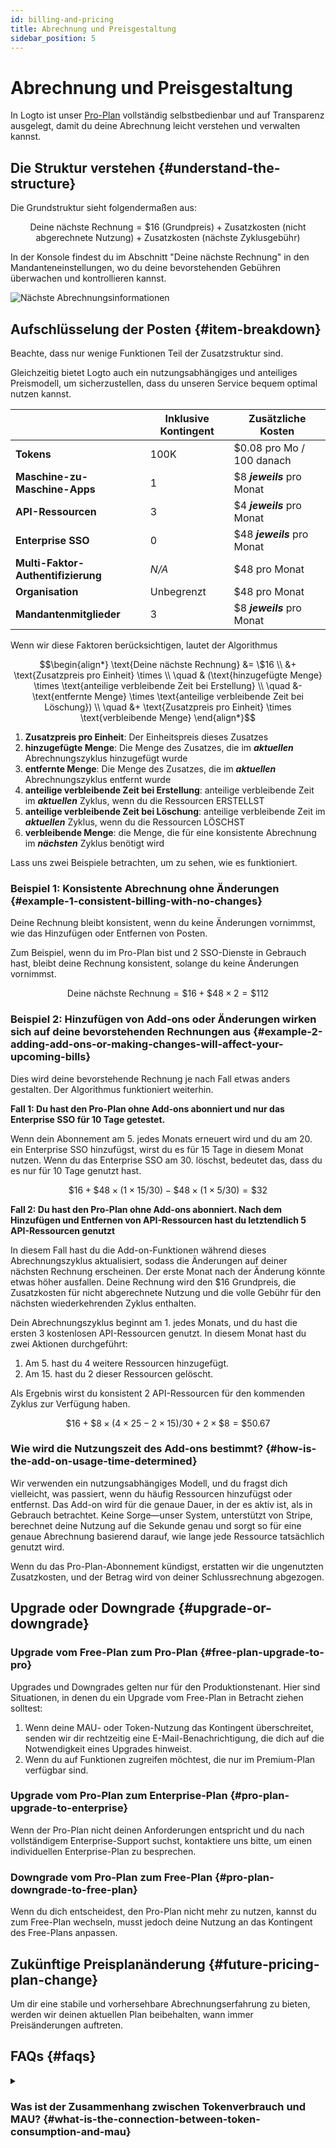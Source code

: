```yaml
---
id: billing-and-pricing
title: Abrechnung und Preisgestaltung
sidebar_position: 5
---
```


# Abrechnung und Preisgestaltung

In Logto ist unser [Pro-Plan](https://logto.io/pricing) vollständig selbstbedienbar und auf Transparenz ausgelegt, damit du deine Abrechnung leicht verstehen und verwalten kannst.

## Die Struktur verstehen \{#understand-the-structure}

Die Grundstruktur sieht folgendermaßen aus:

```math
\text{Deine nächste Rechnung} = \$16\text{ (Grundpreis)} + \text{Zusatzkosten (nicht abgerechnete Nutzung)} + \text{Zusatzkosten (nächste Zyklusgebühr)}
```

In der Konsole findest du im Abschnitt "Deine nächste Rechnung" in den Mandanteneinstellungen, wo du deine bevorstehenden Gebühren überwachen und kontrollieren kannst.

![Nächste Abrechnungsinformationen](./assets/next-billing-info.png)

## Aufschlüsselung der Posten \{#item-breakdown}

Beachte, dass nur wenige Funktionen Teil der Zusatzstruktur sind.

Gleichzeitig bietet Logto auch ein nutzungsabhängiges und anteiliges Preismodell, um sicherzustellen, dass du unseren Service bequem optimal nutzen kannst.

|                                    | Inklusive Kontingent | Zusätzliche Kosten          |
| ---------------------------------- | -------------------- | --------------------------- |
| **Tokens**                         | 100K                 | $0.08 pro Mo / 100 danach   |
| **Maschine-zu-Maschine-Apps**      | 1                    | $8 **_jeweils_** pro Monat  |
| **API-Ressourcen**                 | 3                    | $4 **_jeweils_** pro Monat  |
| **Enterprise SSO**                 | 0                    | $48 **_jeweils_** pro Monat |
| **Multi-Faktor-Authentifizierung** | _N/A_                | $48 pro Monat               |
| **Organisation**                   | Unbegrenzt           | $48 pro Monat               |
| **Mandantenmitglieder**            | 3                    | $8 **_jeweils_** pro Monat  |

Wenn wir diese Faktoren berücksichtigen, lautet der Algorithmus

```math
\begin{align*}
\text{Deine nächste Rechnung} &= \$16 \\
&+ \text{Zusatzpreis pro Einheit} \times \\
\quad & (\text{hinzugefügte Menge} \times \text{anteilige verbleibende Zeit bei Erstellung} \\
\quad &- \text{entfernte Menge} \times \text{anteilige verbleibende Zeit bei Löschung}) \\
\quad &+ \text{Zusatzpreis pro Einheit} \times \text{verbleibende Menge}
\end{align*}
```

1. **Zusatzpreis pro Einheit**: Der Einheitspreis dieses Zusatzes
2. **hinzugefügte Menge**: Die Menge des Zusatzes, die im **_aktuellen_** Abrechnungszyklus hinzugefügt wurde
3. **entfernte Menge**: Die Menge des Zusatzes, die im **_aktuellen_** Abrechnungszyklus entfernt wurde
4. **anteilige verbleibende Zeit bei Erstellung**: anteilige verbleibende Zeit im **_aktuellen_** Zyklus, wenn du die Ressourcen ERSTELLST
5. **anteilige verbleibende Zeit bei Löschung**: anteilige verbleibende Zeit im **_aktuellen_** Zyklus, wenn du die Ressourcen LÖSCHST
6. **verbleibende Menge**: die Menge, die für eine konsistente Abrechnung im **_nächsten_** Zyklus benötigt wird

Lass uns zwei Beispiele betrachten, um zu sehen, wie es funktioniert.

### Beispiel 1: Konsistente Abrechnung ohne Änderungen \{#example-1-consistent-billing-with-no-changes}

Deine Rechnung bleibt konsistent, wenn du keine Änderungen vornimmst, wie das Hinzufügen oder Entfernen von Posten.

Zum Beispiel, wenn du im Pro-Plan bist und 2 SSO-Dienste in Gebrauch hast, bleibt deine Rechnung konsistent, solange du keine Änderungen vornimmst.

```math
\text{Deine nächste Rechnung} = \$ 16 + \$ 48 \times 2 = \$ 112
```

### Beispiel 2: Hinzufügen von Add-ons oder Änderungen wirken sich auf deine bevorstehenden Rechnungen aus \{#example-2-adding-add-ons-or-making-changes-will-affect-your-upcoming-bills}

Dies wird deine bevorstehende Rechnung je nach Fall etwas anders gestalten. Der Algorithmus funktioniert weiterhin.

**Fall 1: Du hast den Pro-Plan ohne Add-ons abonniert und nur das Enterprise SSO für 10 Tage getestet.**

Wenn dein Abonnement am 5. jedes Monats erneuert wird und du am 20. ein Enterprise SSO hinzufügst, wirst du es für 15 Tage in diesem Monat nutzen. Wenn du das Enterprise SSO am 30. löschst, bedeutet das, dass du es nur für 10 Tage genutzt hast.

```math
\$16 + \$48 \times (1 \times 15 / 30) - \$48 \times (1 \times 5 / 30) = \$32
```

**Fall 2: Du hast den Pro-Plan ohne Add-ons abonniert. Nach dem Hinzufügen und Entfernen von API-Ressourcen hast du letztendlich 5 API-Ressourcen genutzt**

In diesem Fall hast du die Add-on-Funktionen während dieses Abrechnungszyklus aktualisiert, sodass die Änderungen auf deiner nächsten Rechnung erscheinen. Der erste Monat nach der Änderung könnte etwas höher ausfallen. Deine Rechnung wird den $16 Grundpreis, die Zusatzkosten für nicht abgerechnete Nutzung und die volle Gebühr für den nächsten wiederkehrenden Zyklus enthalten.

Dein Abrechnungszyklus beginnt am 1. jedes Monats, und du hast die ersten 3 kostenlosen API-Ressourcen genutzt. In diesem Monat hast du zwei Aktionen durchgeführt:

1. Am 5. hast du 4 weitere Ressourcen hinzugefügt.
2. Am 15. hast du 2 dieser Ressourcen gelöscht.

Als Ergebnis wirst du konsistent 2 API-Ressourcen für den kommenden Zyklus zur Verfügung haben.

```math
\$16 + \$8 \times (4 \times 25 - 2 \times 15) / 30 + 2 \times \$8 = \$50.67
```

### Wie wird die Nutzungszeit des Add-ons bestimmt? \{#how-is-the-add-on-usage-time-determined}

Wir verwenden ein nutzungsabhängiges Modell, und du fragst dich vielleicht, was passiert, wenn du häufig Ressourcen hinzufügst oder entfernst. Das Add-on wird für die genaue Dauer, in der es aktiv ist, als in Gebrauch betrachtet. Keine Sorge—unser System, unterstützt von Stripe, berechnet deine Nutzung auf die Sekunde genau und sorgt so für eine genaue Abrechnung basierend darauf, wie lange jede Ressource tatsächlich genutzt wird.

Wenn du das Pro-Plan-Abonnement kündigst, erstatten wir die ungenutzten Zusatzkosten, und der Betrag wird von deiner Schlussrechnung abgezogen.

## Upgrade oder Downgrade \{#upgrade-or-downgrade}

### Upgrade vom Free-Plan zum Pro-Plan \{#free-plan-upgrade-to-pro}

Upgrades und Downgrades gelten nur für den Produktionstenant. Hier sind Situationen, in denen du ein Upgrade vom Free-Plan in Betracht ziehen solltest:

1. Wenn deine MAU- oder Token-Nutzung das Kontingent überschreitet, senden wir dir rechtzeitig eine E-Mail-Benachrichtigung, die dich auf die Notwendigkeit eines Upgrades hinweist.
2. Wenn du auf Funktionen zugreifen möchtest, die nur im Premium-Plan verfügbar sind.

### Upgrade vom Pro-Plan zum Enterprise-Plan \{#pro-plan-upgrade-to-enterprise}

Wenn der Pro-Plan nicht deinen Anforderungen entspricht und du nach vollständigem Enterprise-Support suchst, kontaktiere uns bitte, um einen individuellen Enterprise-Plan zu besprechen.

### Downgrade vom Pro-Plan zum Free-Plan \{#pro-plan-downgrade-to-free-plan}

Wenn du dich entscheidest, den Pro-Plan nicht mehr zu nutzen, kannst du zum Free-Plan wechseln, musst jedoch deine Nutzung an das Kontingent des Free-Plans anpassen.

## Zukünftige Preisplanänderung \{#future-pricing-plan-change}

Um dir eine stabile und vorhersehbare Abrechnungserfahrung zu bieten, werden wir deinen aktuellen Plan beibehalten, wann immer Preisänderungen auftreten.

## FAQs \{#faqs}

<details>

<summary>

### Was ist der Zusammenhang zwischen Tokenverbrauch und MAU? \{#what-is-the-connection-between-token-consumption-and-mau}

</summary>

Logto verwendet tokenbasierte Authentifizierung. Eine einmalige Anmeldung eines einzelnen Benutzers kann den Verbrauch von zwei oder drei Tokens beinhalten: ID-Token, Zugangstoken und Auffrischungstoken. Wenn du Funktionen wie M2M oder Organisation verwendest, können zusätzliche Tokens, wie M2M-Tokens oder Organisationstokens, ebenfalls beteiligt sein. Der Tokenverbrauch hängt davon ab, wie Benutzer mit deinem System interagieren. Um dir dabei zu helfen, bieten wir in der <CloudLink to="/dashboard">Konsole > Dashboard</CloudLink> eine Echtzeitüberwachung der Token-Nutzung an. Hier ist ein Beispiel: Unser Free-Plan bietet 100k Tokens kostenlos, was ungefähr 30k-50k MAU (Monatlich Aktive Benutzer) unterstützen kann.

</details>
